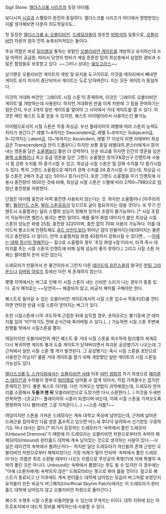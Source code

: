Sigil Stone. [[엘더스크롤 시리즈]]의 등장 아이템.

보다시피 [[시길]]과 스펠링이 완전히 동일하다. 엘더스크롤 시리즈가 어디에서 영향받았는지를 생각해보면 다분히 의도적일지도...

첫 등장은 [[엘더스크롤 4: 오블리비언]]. [[드레모라]]들이 창조한 [[마법석]]의 일종으로, [[오블리비언]] 차원의 힘이 잔뜩 농축되어져있는 돌이다. 

주요 역할은 바로 [[탐리엘]]과 통하는 포탈인 [[오블리비언 게이트]]를 개방하고 유지하는데 쓰일 마력의 공급원. 따라서 당연히 방비가 제일 튼튼한 탑의 최상층에서 삼엄한 경비과 수많은 함정들로 보호받고 있다. ~~그러나 상대는 [[쉐오고라스]]~~

상기했듯 오블리비언 게이트의 개방 및 유지용 도구이므로, 이것을 제자리에서 빼내면 게이트 유지 의식이 중단되어서 게이트는 도로 닫혀버린다. 이는 모든 게이트가 동일하다.

이것의 거대화 버전인 '그레이트 시질 스톤'이 존재하며, 이것은 '그레이트 오블리비언 게이트'를 개방하는데 사용된다. 하지만 거대화된 만큼 이계 차원에 그 힘을 관여하기는 힘든건지, 우선 3개의 일반 게이트를 열어야 그 사이에서 거대 게이트를 열 수 있다. 이것은 메인 퀘스트 도중 얻을 수 있지만, 퀘스트 아이템이라서 사용하는건 불가능.

아이템으로서의 시질 스톤은 작중 최상급. 우선 플레이어의 레벨에 따라 스톤의 능력도 차이가 생긴다.[* 레벨 1~4까지는 Descendent급, 레벨 5~8까지는 Subjacent급, 9~12까지는 Latent급, 13~16까지는 Ascendent, 레벨 17 이상이 되면 이때부터 최상급은 Transcendent급 만이 드롭된다.] 하지만 보통 동일 레벨대의 몬스터에게서 뜯어내는 영혼을 담은 [[소울젬]]보다 훨씬 더 강력하다. 단순 비교를 하자면 인간의 영혼을 담은 [[블랙 소울젬]]이나 최고 등급 영혼을 담은 그랜드 소울젬은 방어구&장신구 인챈트에 사용시 힘 강화 수치를 10 증가시킬 수 있고, 최상급 시질 스톤은 힘 강화 수치를 12 증가시킬 수 있다. 특히 그랜드 소울젬으로 매지카 강화 수치를 24 증가시킬 수 있는데, 최상급 시질 스톤은 2배가 조금 넘는 50이나 증가시킨다. 또한 그랜드 소울젬을 무기 인챈트에 사용시 충전량이 1600인 것에 비해, 최상급 시질 스톤은 스펠에 따라 2760~7980으로 엄청난 충전량을 자랑한다.

단점은 아이템 충전과 마력 충전엔 사용되지 않는다는 것. 하지만 소울젬이나 [아주라의 별], [[웰카인드 스톤]], [[발라 스톤]]등등이 있으므로 굳이 필요하지는 않을 것이다. 또 무기 인챈트시 소울젬과는 달리 스펠의 성능이 정해져 있어서 조절이 불가능하다. [* 사실 조절이 가능하다면 밸런스 붕괴는 뻔한 일이다. 예를 들어 화염 데미지가 붙은 최상급 시질 스톤의 성능은 화염 25점, 충전량 3220이며, 충전 없이 70회 사용이 가능하다. 이를 데이드릭 롱소드에 인챈트해도 [[골드 브란드]]보다 뛰어난 검이 만들어지는데(데미지는 물론이고 충전량도 더 많다!), 만약 소울젬처럼 화염 40점까지 강화시킬 수 있다면... --[[이때는 대략 정신이 멍해진다]]-- 참고로 소울젬의 경우 '초당 화염 x점'이라서, 타격 즉시 데미지를 주는 시질 스톤의 인챈트에 비해 실제 성능이 좋지 못하다.] 그리고 시질 스톤 자체는 팔아봤자 돈이 되진 않는다.

드레모라가 만들어서 쓴 물건이라서 그런지 다른 [[데이드릭 프린스]]들의 왕국인 [[헌팅 그라운드]]나 [[쉬버링 아일즈]] 등에선 이런 게 존재하지 않는다.

몇몇 지역에서는 버그로 인해 이 시질 스톤이 내는 신비한 소리가 나는 경우가 종종 있다. 공식 패치로는 ~~당연히~~ 해결되지 않고, 비공식 패치를 구해야만 한다.

퀘스트로 들어갈 수 있는 오블리비언 게이트에서의 시질 스톤 입수시 작동키(E)를 연타하면 연타한 만큼 시질 스톤이 얻어지는 버그가 있다.

또한 시질스톤에 너무 과도하게 근접한 뒤에 습득할 경우, 솟아오르는 불기둥에 큰 데미지를 입어 '어?'하기도 전에 순식간에 죽어버릴 수 있다.(...) 가능하면 시질 스톤 주변에 원형틀 밖에서 시질스톤을 뽑자.

여담이지만 오블리비언의 메인 퀘스트 중 거대 시질 스톤을 회수하여 탐리엘의 세계로 다시 복귀하면 게이트 통과 도중 게이트가 닫혀버리면서 파괴된 공성병기가 나오는데 그 근처에서 일반 시질 스톤 몇 개가 발견된다. 그 공성병기는 혹시 시질 스톤을 포탄으로 사용한건 아닐지? 물론 거대 게이트를 열기 위해 개방했던 일반 게이트의 시질 스톤일 가능성도 있다.

[[엘더스크롤 5: 스카이림]]에서는 [[오블리비언 사태]] 이후 [[마틴 셉팀]]의 자기 희생으로 [[메이룬스 데이건]]과 수하들이 함부로 [[탐리엘]]로 넘어올 수 없게 되어서, 직접 가져올수는 없지만 존재하긴 한다. 물론 퀘스트 아이템. 다만 가져오는 방법이 괴악해졌는데, 드레모라 한마리를 소환해서 '''두들겨 팬 뒤''' 오블리비언으로 도망가면 다시 소환한다.(...) 이것을 두세번 반복하면--[조교]?-- 플레이어의 시종이 되겠다며 비는데, 이때 시질 스톤을 가져오도록 명령하여 다시 불러내면 그걸 가져온다.(...) ~~스톤 셔틀?~~ 

여담이지만 스톤을 가져온 드레모라는 계속 대학교 옥상에 남아있는데, 근처에 날아온 드래곤을 잡아죽인 다음 영혼 흡수하고 있으면 어느새 후다닥 달려와서 신기한듯 구경하기도 하나 대사는 없다.[* 여기서 등장하는 드레모라가 '속박에서 풀린 드레모라(Unbound Dremora)'기 때문에 이 드레모라는 오블리비언 차원으로부터의 속박이 해제되어(Unbound) 윈터홀드 대학에 계속 남아있는 것으로 생각하는 사람이 있다.--사실은 데이건의 속박에서 풀려난거다-- 하지만 일단 드레모라가 자신들의 존재 근원인 오블리비언 차원으로부터 해제되었다는 가정 자체가 말이 안되며 '속박에서 풀린 드레모라'라는 이름은 최초 소환될 때부터 나오는 이름으로 주인공의 폭행(?)에 의해 특별히 속박이 풀린 것은 아니다. Unbound는 속박에서 풀렸다는 뜻도 될 수 있지만 이 경우에는 "아예 (소환자에게) 속박되지 않은" 드레모라라는 뜻으로 봐야 옳을 것이다. 참고로 퀘스트가 종료되고 난 이후에도 계속 윈터홀드 대학에 남아있는 모습이 버그처럼 보였던지 유저들이 만든 비공식 버그패치(Unofficial Skyrim Patch)에서는 이 드레모라가 윈터홀드 대학에 남아있지 않고 오블리비언 차원으로 돌아간다.]

퀘스트 수행후 시질 스톤을 되돌려받을 수 있는데 무게치는 0이다. 대학 지하에 있는 아트로포지에서 데드릭 장비를 제작하는데 사용할 수 있다.
